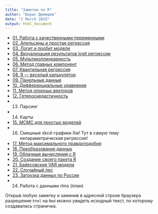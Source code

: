 ```yaml
---
title: "Заметки по R"
author: "Борис Демешев"
date: "2 March 2015"
output: html_document
---
```

* [01. Работа с качественными переменными](cycle_files/01_qualitative_variable.html)
* [02. Апельсины и простая регрессия](cycle_files/02_ols_oranges.html)
* [03. Логит и пробит модели](cycle_files/03_logit_regression.html)
* [04. Визуализация результатов logit регрессии](cycle_files/04_qualit_graphs.html)
* [05. Мультиколлинеарность](cycle_files/05_multicollinearity.html)
* [06. Метод главных компонент](cycle_files/06_pca.html)
* [07. Квантильная регрессия](cycle_files/07_quant_reg.html)
* [08. R --- веселый калькулятор](cycle_files/08_fancy_calc.html) 
* [09. Панельные данные](cycle_files/09_panel_regression.html)
* [10. Дифференциальные уравнения](cycle_files/10_diff_eq.html)
* [11. Метод опорных векторов](cycle_files/11_svm.html)
* [12. Гетероскедастичность](cycle_files/12_hetero.html)
* 13. Парсинг 
* 14. Карты
* [15. MCMC для простых моделей](cycle_files/15_mcmc_pack.html)
* 16. Смешные xkcd-графики Хм! Тут в самую тему непараметрическая регрессия!
* [17. Метод максимального правдоподобия](cycle_files/17_ml.html)
* [18. Преобразования данных](cycle_files/18_data_transform.html)
* [19. Облачные вычисления с R](cycle_files/19_cloud.html)
* [20. Создание своего пакета R](cycle_files/20_package.html)
* [21. Байесовские VAR модели](cycle_files/21_bayesian_var.html)
* [22. Случайный лес](cycle_files/22_forest.html)
* [23. Загрузка данных по России](cycle_files/23_load_rus_data.html)
* 24. Работа с данными rlms (план)



Открыв любую заметку и заменив в адресной строке браузера разрешение `html` на `Rmd` можно увидеть исходный текст, по которому создавалась страничка.



